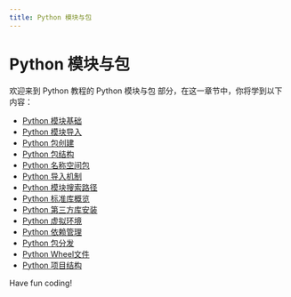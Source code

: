 ```yaml
---
title: Python 模块与包
---
```


# Python 模块与包

欢迎来到 Python 教程的 Python 模块与包 部分，在这一章节中，你将学到以下内容：

- [Python 模块基础](./0-python-module-basics.mdx)
- [Python 模块导入](./1-python-module-import.mdx)
- [Python 包创建](./2-python-package-creation.mdx)
- [Python 包结构](./3-python-package-structure.mdx)
- [Python 名称空间包](./4-python-namespace-packages.mdx)
- [Python 导入机制](./5-python-import-mechanism.mdx)
- [Python 模块搜索路径](./6-python-module-search-path.mdx)
- [Python 标准库概览](./7-python-standard-library-overview.mdx)
- [Python 第三方库安装](./8-python-third-party-library-installation.mdx)
- [Python 虚拟环境](./9-python-virtual-environment.mdx)
- [Python 依赖管理](./10-python-dependency-management.mdx)
- [Python 包分发](./11-python-package-distribution.mdx)
- [Python Wheel文件](./12-python-wheel-file.mdx)
- [Python 项目结构](./13-python-project-structure.mdx)

Have fun coding!